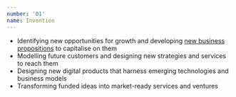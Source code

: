 ```yaml
---
number: '01'
name: Invention
---
```


- Identifying new opportunities for growth and developing [new business propositions](/start-up) to capitalise on them
- Modelling future customers and designing new strategies and services to reach them
- Designing new digital products that harness emerging technologies and business models
- Transforming funded ideas into market-ready services and ventures
